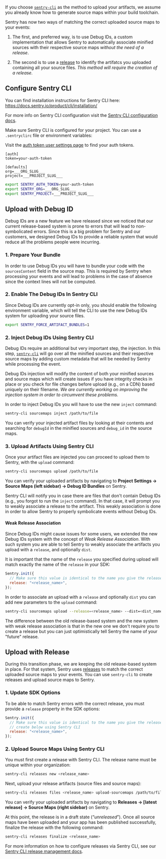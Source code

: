 If you choose [`sentry-cli`](/product/cli/) as the method to upload your artifacts, we assume you already know how to generate source maps within your build toolchain.

Sentry has now two ways of matching the correct uploaded source maps to your events:

1. The first, and preferred way, is to use Debug IDs, a custom implementation that allows Sentry to automatically associate minified sources with their respective source maps _without the need of a release_.

2. The second is to use a [release](/product/releases/) to identify the artifatcs you uploaded containing all your source files. _This method will require the creation of a release._

## Configure Sentry CLI

<Note>

You can find installation instructions for Sentry CLI here: https://docs.sentry.io/product/cli/installation/

For more info on Sentry CLI configuration visit the [Sentry CLI configuration docs](/product/cli/configuration/).

</Note>

Make sure Sentry CLI is configured for your project. You can use a `.sentryclirc` file or environment variables:

<Note>

Visit the [auth token user settings page](https://sentry.io/settings/account/api/auth-tokens/) to find your auth tokens.

</Note>

```ìni {filename:.sentryclirc}
[auth]
token=your-auth-token

[defaults]
org=___ORG_SLUG___
project=___PROJECT_SLUG___
```

```bash
export SENTRY_AUTH_TOKEN=your-auth-token
export SENTRY_ORG=___ORG_SLUG___
export SENTRY_PROJECT=___PROJECT_SLUG___
```

## Upload with Debug ID

Debug IDs are a new feature we have released since we noticed that our current release-based system is prone to errors that will lead to non-symbolicated errors. Since this is a big problem for Sentry and our customers, we designed Debug IDs to provide a reliable system that would reduce all the problems people were incurring.

### 1. Prepare Your Bundle

In order to use Debug IDs you will have to bundle your code with the `sourcesContent` field in the source map. This is required by Sentry when processing your events and will lead to problems in the case of absence since the context lines will not be computed.

### 2. Enable The Debug IDs In Sentry CLI

Since Debug IDs are currently opt-in only, you should enable the following environment variable, which will tell the CLI to use the new Debug IDs system for uploading your source files.

```bash
export SENTRY_FORCE_ARTIFACT_BUNDLES=1
```

### 2. Inject Debug IDs Using Sentry CLI

Debug IDs require an additional but very important step, the injection. In this step, [`sentry-cli`](/product/cli/) will go over all the minified sources and their respective source maps by adding custom metadata that will be needed by Sentry while processing the event.

<Note>

Debug IDs injection will modify the content of both your minified sources and source maps which will create issues if you have integrity checks in place or you check for file changes before upload (e.g., on a CDN) based uniquely on their filename. _We are currently working on improving the injection system in order to circumvent these problems._

</Note>

In order to inject Debug IDs you will have to use the new `inject` command:

```bash
sentry-cli sourcemaps inject /path/to/file
```

<Note>

You can verify your injected artifact files by looking at their contents and searching for `debugId` in the minified sources and `debug_id` in the source maps.

</Note>

### 3. Upload Artifacts Using Sentry CLI

Once your artifact files are injected you can proceed to upload them to Sentry, with the `upload` command:

```bash
sentry-cli sourcemaps upload /path/to/file
```

<Note>

You can verify your uploaded artifacts by navigating to **Project Settings -> Source Maps (left sidebar) -> Debug ID Bundles** on Sentry.

</Note>

<Note>

Sentry CLI will notify you in case there are files that don't contain Debug IDs (e.g., you forgot to run the `inject` command). In that case, it will prompt you to weakly associate a release to the artifact. This weakly association is done in order to allow Sentry to properly symbolicate events without Debug IDs.

</Note>

#### Weak Release Association

Since Debug IDs might cause issues for some users, we extended the new Debug IDs system with the concept of _Weak Release Association_. With such system you are able to tell Sentry to weakly associate the artifacts you upload with a `release`, and optionally `dist`.

It is important that the name of the `release` you specified during upload will match exactly the name of the `release` in your SDK:
```javascript
Sentry.init({
  // Make sure this value is identical to the name you give the release that specify during upload using Sentry CLI
  release: "<release_name>",
});
```


In order to associate an upload with a `release` and optionally `dist` you can add new parameters to the `upload` command:

```bash
sentry-cli sourcemaps upload --release=<release_name> --dist=<dist_name> /path/to/file
```

<Note>

The difference between the old release-based system and the new system with weak release association is that in the new one we don't require you to create a release but you can just optimistically tell Sentry the name of your "future" release.

</Note>

## Upload with Release

During this transition phase, we are keeping the old release-based system in place. For that system, Sentry uses [releases](/product/releases/) to match the correct uploaded source maps to your events. You can use `sentry-cli` to create releases and upload source maps to Sentry.

### 1. Update SDK Options

To be able to match Sentry errors with the correct release, you must provide a `release` property in the SDK options:

```javascript
Sentry.init({
  // Make sure this value is identical to the name you give the release that you
  // create below using Sentry CLI
  release: "<release_name>",
});
```

### 2. Upload Source Maps Using Sentry CLI

You must first create a release with Sentry CLI. The release name must be unique within your organization:

```bash
sentry-cli releases new <release_name>
```

Next, upload your release artifacts (source files and source maps):

```bash
sentry-cli releases files <release_name> upload-sourcemaps /path/to/files
```

<Note>

You can verify your uploaded artifacts by navigating to **Releases -> [latest release] -> Source Maps (right sidebar)** on Sentry.

</Note>

At this point, the release is in a draft state (“_unreleased_”). Once all source maps have been uploaded and your app has been published successfully, finalize the release with the following command:

```bash
sentry-cli releases finalize <release_name>
```

For more information on how to configure releases via Sentry CLI, see our [Sentry CLI release management docs](/product/cli/releases/).
